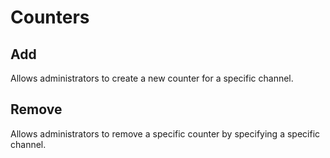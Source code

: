 # Counters

## Add

Allows administrators to create a new counter for a specific channel.

## Remove

Allows administrators to remove a specific counter by specifying a specific channel.
